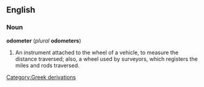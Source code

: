 ==English==
===Noun===
'''odometer''' (''plural'' '''odometers''')
#An instrument attached to the wheel of a vehicle, to measure the distance traversed; also, a wheel used by surveyors, which registers the miles and rods traversed.
[[Category:Greek derivations]]